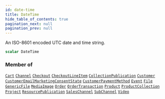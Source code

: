 ```yaml
---
id: date-time
title: DateTime
hide_table_of_contents: true
pagination_next: null
pagination_prev: null
---
```








An ISO-8601 encoded UTC date and time string.

```graphql
scalar DateTime
```




### Member of

[`Cart`](/objects/cart)  <Badge class="secondary" text="object"/><Bullet />[`Channel`](/interfaces/channel)  <Badge class="secondary" text="interface"/><Bullet />[`Checkout`](/objects/checkout)  <Badge class="secondary" text="object"/><Bullet />[`CheckoutLineItem`](/objects/checkout-line-item)  <Badge class="secondary" text="object"/><Bullet />[`CollectionPublication`](/objects/collection-publication)  <Badge class="secondary" text="object"/><Bullet />[`Customer`](/objects/customer)  <Badge class="secondary" text="object"/><Bullet />[`CustomerEmailMarketingConsentState`](/objects/customer-email-marketing-consent-state)  <Badge class="secondary" text="object"/><Bullet />[`CustomerPaymentMethod`](/objects/customer-payment-method)  <Badge class="secondary" text="object"/><Bullet />[`Event`](/interfaces/event)  <Badge class="secondary" text="interface"/><Bullet />[`File`](/interfaces/file)  <Badge class="secondary" text="interface"/><Bullet />[`GenericFile`](/objects/generic-file)  <Badge class="secondary" text="object"/><Bullet />[`MediaImage`](/objects/media-image)  <Badge class="secondary" text="object"/><Bullet />[`Order`](/objects/order)  <Badge class="secondary" text="object"/><Bullet />[`OrderTransaction`](/objects/order-transaction)  <Badge class="secondary" text="object"/><Bullet />[`Product`](/objects/product)  <Badge class="secondary" text="object"/><Bullet />[`ProductCollection`](/objects/product-collection)  <Badge class="secondary" text="object"/><Bullet />[`Project`](/objects/project)  <Badge class="secondary" text="object"/><Bullet />[`ResourcePublication`](/objects/resource-publication)  <Badge class="secondary" text="object"/><Bullet />[`SalesChannel`](/objects/sales-channel)  <Badge class="secondary" text="object"/><Bullet />[`SubChannel`](/objects/sub-channel)  <Badge class="secondary" text="object"/><Bullet />[`Video`](/objects/video)  <Badge class="secondary" text="object"/>



